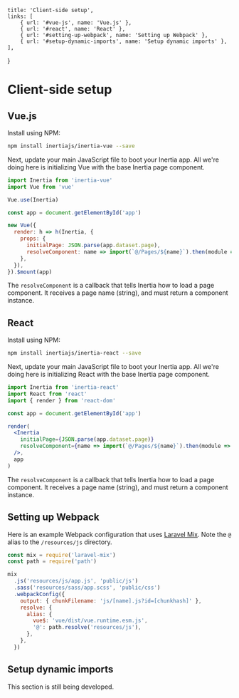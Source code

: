 
    title: 'Client-side setup',
    links: [
        { url: '#vue-js', name: 'Vue.js' },
        { url: '#react', name: 'React' },
        { url: '#setting-up-webpack', name: 'Setting up Webpack' },
        { url: '#setup-dynamic-imports', name: 'Setup dynamic imports' },
    ],
}

# Client-side setup

## Vue.js

Install using NPM:

~~~bash
npm install inertiajs/inertia-vue --save
~~~

Next, update your main JavaScript file to boot your Inertia app. All we're doing here is initializing Vue with the base Inertia page component.

~~~js
import Inertia from 'inertia-vue'
import Vue from 'vue'

Vue.use(Inertia)

const app = document.getElementById('app')

new Vue({
  render: h => h(Inertia, {
    props: {
      initialPage: JSON.parse(app.dataset.page),
      resolveComponent: name => import(`@/Pages/${name}`).then(module => module.default),
    },
  }),
}).$mount(app)
~~~

The `resolveComponent` is a callback that tells Inertia how to load a page component. It receives a page name (string), and must return a component instance.

## React

Install using NPM:

~~~bash
npm install inertiajs/inertia-react --save
~~~

Next, update your main JavaScript file to boot your Inertia app. All we're doing here is initializing React with the base Inertia page component.

~~~jsx
import Inertia from 'inertia-react'
import React from 'react'
import { render } from 'react-dom'

const app = document.getElementById('app')

render(
  <Inertia
    initialPage={JSON.parse(app.dataset.page)}
    resolveComponent={name => import(`@/Pages/${name}`).then(module => module.default)}
  />,
  app
)
~~~

The `resolveComponent` is a callback that tells Inertia how to load a page component. It receives a page name (string), and must return a component instance.

## Setting up Webpack

Here is an example Webpack configuration that uses [Laravel Mix](https://github.com/JeffreyWay/laravel-mix). Note the `@` alias to the `/resources/js` directory.

~~~js
const mix = require('laravel-mix')
const path = require('path')

mix
  .js('resources/js/app.js', 'public/js')
  .sass('resources/sass/app.scss', 'public/css')
  .webpackConfig({
    output: { chunkFilename: 'js/[name].js?id=[chunkhash]' },
    resolve: {
      alias: {
        vue$: 'vue/dist/vue.runtime.esm.js',
        '@': path.resolve('resources/js'),
      },
    },
  })
~~~

## Setup dynamic imports

<div className="my-8 px-8 py-3 text-orange-900 text-base font-medium bg-orange-200 rounded-r border-l-4 border-orange-400">This section is still being developed.</div>
